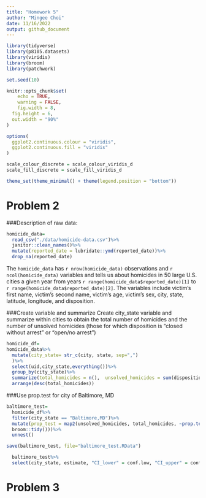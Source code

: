 ```yaml
---
title: "Homework 5"
author: "Mingee Choi"
date: 11/16/2022
output: github_document
---
```


```r
library(tidyverse)
library(p8105.datasets)
library(viridis)
library(broom)
library(patchwork)

set.seed(10)

knitr::opts_chunk$set(
	echo = TRUE,
	warning = FALSE,
	fig.width = 8, 
  fig.height = 6,
  out.width = "90%"
)

options(
  ggplot2.continuous.colour = "viridis",
  ggplot2.continuous.fill = "viridis"
)

scale_colour_discrete = scale_colour_viridis_d
scale_fill_discrete = scale_fill_viridis_d

theme_set(theme_minimal() + theme(legend.position = "bottom"))
```

# Problem 2

###Description of raw data:
```r
homicide_data=
  read_csv("./data/homicide-data.csv")%>%
  janitor::clean_names()%>%
  mutate(reported_date = lubridate::ymd(reported_date))%>%
  drop_na(reported_date)
```
The `homicide_data` has `r nrow(homicide_data)` observations and `r ncol(homicide_data)` variables and tells us about homicides in 50 large U.S. cities a given year from years `r range(homicide_data$reported_date)[1]` to `r range(homicide_data$reported_date)[2]`. The variables include victim's first name, victim's second name, victim's age, victim's sex, city, state, latitude, longitude, and disposition.

###Create variable and summarize 
Create city_state variable and summarize within cities to obtain the total number of homicides and the number of unsolved homicides (those for which disposition is "closed without arrest" or "open/no arrest")
```r
homicide_df=
homicide_data%>%
  mutate(city_state= str_c(city, state, sep=",")
  )%>%
  select(uid,city_state,everything())%>%
  group_by(city_state)%>%
  summarize(total_homicides = n(),  unsolved_homicides = sum(disposition%in%c("Closed without arrest", "Open/No arrest")))%>%
  arrange(desc(total_homicides))
```

###Use prop.test for city of Baltimore, MD

```r
baltimore_test=
  homicide_df%>%
  filter(city_state == "Baltimore,MD")%>%
  mutate(prop_test = map2(unsolved_homicides, total_homicides, ~prop.test(.x, .y)%>%
  broom::tidy()))%>%
  unnest()

save(baltimore_test, file="baltimore_test.RData")

  baltimore_test%>%
  select(city_state, estimate, "CI_lower" = conf.low, "CI_upper" = conf.high)
```

# Problem 3






